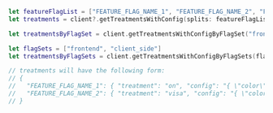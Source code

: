 ```swift title="Swift"
let featureFlagList = ["FEATURE_FLAG_NAME_1", "FEATURE_FLAG_NAME_2", "FEATURE_FLAG_NAME_3"]
let treatments = client?.getTreatmentsWithConfig(splits: featureFlagList, attributes: nil)

let treatmentsByFlagSet = client.getTreatmentsWithConfigByFlagSet("frontend", attributes: nil)

let flagSets = ["frontend", "client_side"]
let treatmentsByFlagSets = client.getTreatmentsWithConfigByFlagSets(flagSets, attributes: nil)

// treatments will have the following form:
// {
//   "FEATURE_FLAG_NAME_1": { "treatment": "on", "config": "{ \"color\":\"red\" }"},
//   "FEATURE_FLAG_NAME_2": { "treatment": "visa", "config": "{ \"color\":\"red\" }"}
// }
```